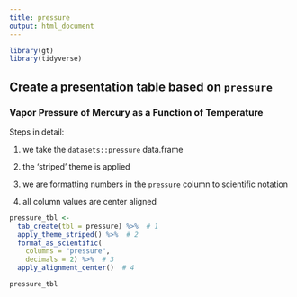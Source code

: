 ```yaml
---
title: pressure
output: html_document
---
```


```r
library(gt)
library(tidyverse)
```


## Create a presentation table based on `pressure`

### Vapor Pressure of Mercury as a Function of Temperature

Steps in detail:

 1. we take the `datasets::pressure` data.frame
 
 2. the 'striped' theme is applied
 
 3. we are formatting numbers in the `pressure` column to scientific notation
 
 4. all column values are center aligned

```r
pressure_tbl <-
  tab_create(tbl = pressure) %>%  # 1
  apply_theme_striped() %>%  # 2
  format_as_scientific(
    columns = "pressure",
    decimals = 2) %>%  # 3
  apply_alignment_center()  # 4
```

```r
pressure_tbl
```
